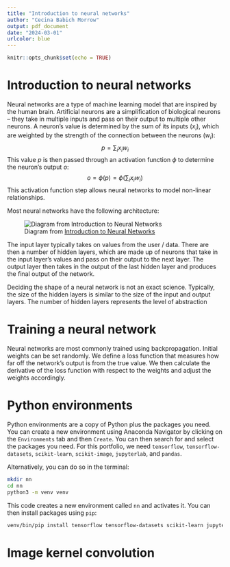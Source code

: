 ```yaml
---
title: "Introduction to neural networks"
author: "Cecina Babich Morrow"
output: pdf_document
date: "2024-03-01"
urlcolor: blue
---
```


```r
knitr::opts_chunk$set(echo = TRUE)
```

# Introduction to neural networks

Neural networks are a type of machine learning model that are inspired by the human brain. Artificial neurons are a simplification of biological neurons -- they take in multiple inputs and pass on their output to multiple other neurons. A neuron's value is determined by the sum of its inputs ($x_i$), which are weighted by the strength of the connection between the neurons ($w_i$): $$p = \sum_i x_i w_i$$
This value $p$ is then passed through an activation function $\phi$ to determine the neuron's output $o$: $$o = \phi(p) = \phi\left(\sum_i x_i w_i\right)$$
This activation function step allows neural networks to model non-linear relationships.

Most neural networks have the following architecture:

![Diagram from [Introduction to Neural Networks](https://milliams.com/courses/neural_networks/Neural%20Networks.html)](./images/nn_architecture.png)

The input layer typically takes on values from the user / data. There are then a number of hidden layers, which are made up of neurons that take in the input layer's values and pass on their output to the next layer. The output layer then takes in the output of the last hidden layer and produces the final output of the network.

Deciding the shape of a neural network is not an exact science. Typically, the size of the hidden layers is similar to the size of the input and output layers. The number of hidden layers represents the level of abstraction

# Training a neural network

Neural networks are most commonly trained using backpropagation. Initial weights can be set randomly. We define a loss function that measures how far off the network's output is from the true value. We then calculate the derivative of the loss function with respect to the weights and adjust the weights accordingly. 

# Python environments

Python environments are a copy of Python plus the packages you need. You can create a new environment using Anaconda Navigator by clicking on the `Environments` tab and then `Create`. You can then search for and select the packages you need. For this portfolio, we need `tensorflow`, `tensorflow-datasets`, `scikit-learn`, `scikit-image`, `jupyterlab`, and `pandas`.

Alternatively, you can do so in the terminal:

```bash
mkdir nn
cd nn
python3 -m venv venv
```

This code creates a new environment called `nn` and activates it. You can then install packages using `pip`:

```bash
venv/bin/pip install tensorflow tensorflow-datasets scikit-learn jupyterlab pandas
```

# Image kernel convolution



